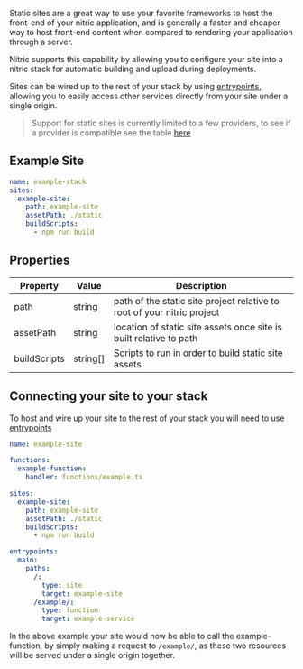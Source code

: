 Static sites are a great way to use your favorite frameworks to host the front-end of your nitric application, and is generally a faster and cheaper way to host front-end content when compared to rendering your application through a server.

Nitric supports this capability by allowing you to configure your site into a nitric stack for automatic building and upload during deployments.

Sites can be wired up to the rest of your stack by using [entrypoints](./entrypoints.mdx), allowing you to easily access other services directly from your site under a single origin.

> Support for static sites is currently limited to a few providers, to see if a provider is compatible see the table [here](../../intro/concepts/nitric-apis.mdx)

## Example Site

```yaml
name: example-stack
sites:
  example-site:
    path: example-site
    assetPath: ./static
    buildScripts:
      - npm run build
```

## Properties

| **Property** | **Value** | **Description**                                                         |
| ------------ | --------- | ----------------------------------------------------------------------- |
| path         | string    | path of the static site project relative to root of your nitric project |
| assetPath    | string    | location of static site assets once site is built relative to path      |
| buildScripts | string[]  | Scripts to run in order to build static site assets                     |

## Connecting your site to your stack

To host and wire up your site to the rest of your stack you will need to use [entrypoints](./entrypoints.mdx)

```yaml
name: example-site

functions:
  example-function:
    handler: functions/example.ts

sites:
  example-site:
    path: example-site
    assetPath: ./static
    buildScripts:
      - npm run build

entrypoints:
  main:
    paths:
      /:
        type: site
        target: example-site
      /example/:
        type: function
        target: example-service
```

In the above example your site would now be able to call the example-function, by simply making a request to `/example/`, as these two resources will be served under a single origin together.
